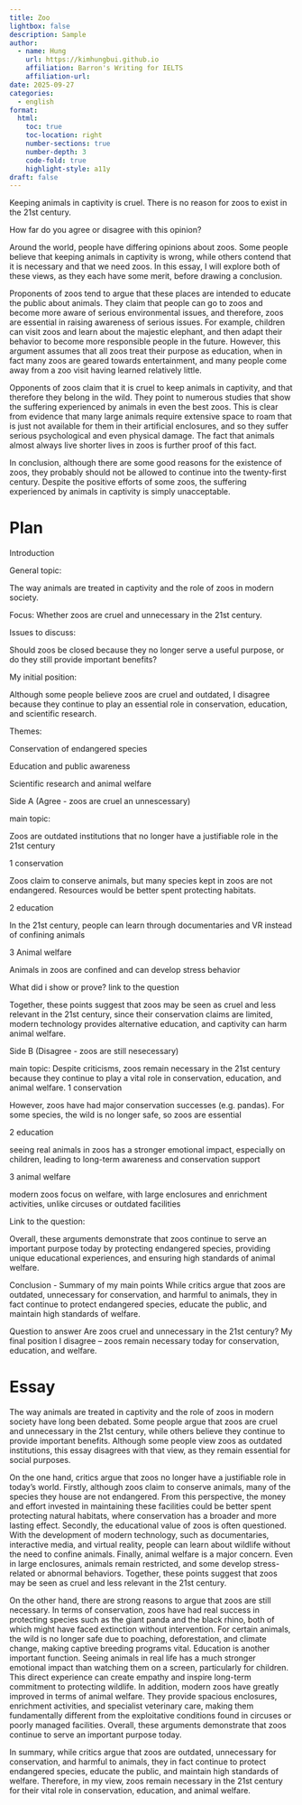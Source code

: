 ```yaml
---
title: Zoo
lightbox: false
description: Sample
author:
  - name: Hung
    url: https://kimhungbui.github.io
    affiliation: Barron's Writing for IELTS
    affiliation-url:
date: 2025-09-27
categories:
  - english
format:
  html:
    toc: true
    toc-location: right
    number-sections: true
    number-depth: 3
    code-fold: true
    highlight-style: a11y
draft: false
---
```

Keeping animals in captivity is cruel. There is no reason for zoos to exist in the 21st century.

How far do you agree or disagree with this opinion?

Around the world, people have differing opinions about zoos. Some people believe that keeping animals in captivity is wrong, while others contend that it is necessary and that we need zoos. In this essay, I will explore both of these views, as they each have some merit, before drawing a conclusion.

Proponents of zoos tend to argue that these places are intended to educate the public about animals. They claim that people can go to zoos and become more aware of serious environmental issues, and therefore, zoos are essential in raising awareness of serious issues. For example, children can visit zoos and learn about the majestic elephant, and then adapt their behavior to become more responsible people in the future. However, this argument assumes that all zoos treat their purpose as education, when in fact many zoos are geared towards entertainment, and many people come away from a zoo visit having learned relatively little.

Opponents of zoos claim that it is cruel to keep animals in captivity, and that therefore they belong in the wild. They point to numerous studies that show the suffering experienced by animals in even the best zoos. This is clear from evidence that many large animals require extensive space to roam that is just not available for them in their artificial enclosures, and so they suffer serious psychological and even physical damage. The fact that animals almost always live shorter lives in zoos is further proof of this fact.

In conclusion, although there are some good reasons for the existence of zoos, they probably should not be allowed to continue into the twenty-first century. Despite the positive efforts of some zoos, the suffering experienced by animals in captivity is simply unacceptable.

# Plan

Introduction

General topic:

The way animals are treated in captivity and the role of zoos in modern society.

Focus:
Whether zoos are cruel and unnecessary in the 21st century.

Issues to discuss:

Should zoos be closed because they no longer serve a useful purpose, or do they still provide important benefits?

My initial position:

Although some people believe zoos are cruel and outdated, I disagree because they continue to play an essential role in conservation, education, and scientific research.

Themes:

Conservation of endangered species

Education and public awareness

Scientific research and animal welfare


Side A (Agree - zoos are cruel an unnescessary)

main topic:

Zoos are outdated institutions that no longer have a justifiable role in the 21st century

1 conservation

Zoos claim to conserve animals, but many species kept in zoos are not endangered. Resources would be better spent protecting habitats.

2 education

In the 21st century, people can learn through documentaries and VR instead of confining animals

3 Animal welfare

Animals in zoos are confined and can develop stress behavior

What did i show or prove? link to the question

Together, these points suggest that zoos may be seen as cruel and less relevant in the 21st century, since their conservation claims are limited, modern technology provides alternative education, and captivity can harm animal welfare.

Side B (Disagree - zoos are still nesecessary)

main topic:
Despite criticisms, zoos remain necessary in the 21st century because they continue to play a vital role in conservation, education, and animal welfare.
1 conservation

However, zoos have had major conservation successes (e.g. pandas). For some species, the wild is no longer safe, so zoos are essential

2 education

seeing real animals in zoos has a stronger emotional impact, especially on children, leading to long-term awareness and conservation support

3 animal welfare

modern zoos focus on welfare, with large enclosures and enrichment activities, unlike circuses or outdated facilities

Link to the question:

Overall, these arguments demonstrate that zoos continue to serve an important purpose today by protecting endangered species, providing unique educational experiences, and ensuring high standards of animal welfare.

Conclusion - Summary of my main points
While critics argue that zoos are outdated, unnecessary for conservation, and harmful to animals, they in fact continue to protect endangered species, educate the public, and maintain high standards of welfare.

Question to answer
Are zoos cruel and unnecessary in the 21st century?
My final position
I disagree – zoos remain necessary today for conservation, education, and welfare.

# Essay


The way animals are treated in captivity and the role of zoos in modern society have long been debated. Some people argue that zoos are cruel and unnecessary in the 21st century, while others believe they continue to provide important benefits. Although some people view zoos as outdated institutions, this essay disagrees with that view, as they remain essential for social purposes.

On the one hand, critics argue that zoos no longer have a justifiable role in today's world. Firstly, although zoos claim to conserve animals, many of the species they house are not endangered. From this perspective, the money and effort invested in maintaining these facilities could be better spent protecting natural habitats, where conservation has a broader and more lasting effect. Secondly, the educational value of zoos is often questioned. With the development of modern technology, such as documentaries, interactive media, and virtual reality, people can learn about wildlife without the need to confine animals. Finally, animal welfare is a major concern. Even in large enclosures, animals remain restricted, and some develop stress-related or abnormal behaviors. Together, these points suggest that zoos may be seen as cruel and less relevant in the 21st century.

On the other hand, there are strong reasons to argue that zoos are still necessary. In terms of conservation, zoos have had real success in protecting species such as the giant panda and the black rhino, both of which might have faced extinction without intervention. For certain animals, the wild is no longer safe due to poaching, deforestation, and climate change, making captive breeding programs vital. Education is another important function. Seeing animals in real life has a much stronger emotional impact than watching them on a screen, particularly for children. This direct experience can create empathy and inspire long-term commitment to protecting wildlife. In addition, modern zoos have greatly improved in terms of animal welfare. They provide spacious enclosures, enrichment activities, and specialist veterinary care, making them fundamentally different from the exploitative conditions found in circuses or poorly managed facilities. Overall, these arguments demonstrate that zoos continue to serve an important purpose today.

In summary, while critics argue that zoos are outdated, unnecessary for conservation, and harmful to animals, they in fact continue to protect endangered species, educate the public, and maintain high standards of welfare. Therefore, in my view, zoos remain necessary in the 21st century for their vital role in conservation, education, and animal welfare.



